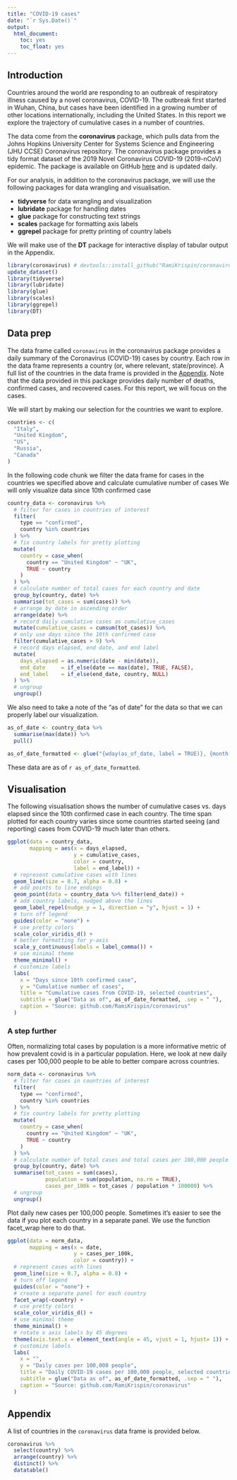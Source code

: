 ```yaml
---
title: "COVID-19 cases"
date: "`r Sys.Date()`"
output: 
  html_document: 
    toc: yes
    toc_float: yes
---
```


## Introduction

Countries around the world are responding to an outbreak of respiratory illness caused by a novel coronavirus, COVID-19. The outbreak first started in Wuhan, China, but cases have been identified in a growing number of other locations internationally, including the United States. In this report we explore the trajectory of cumulative cases in a number of countries.

The data come from the **coronavirus** package, which pulls data from the Johns Hopkins University Center for Systems Science and Engineering (JHU CCSE) Coronavirus repository. The coronavirus package provides a tidy format dataset of the 2019 Novel Coronavirus COVID-19 (2019-nCoV) epidemic. The package is available on GitHub [here](https://github.com/RamiKrispin/coronavirus) and is updated daily.

For our analysis, in addition to the coronavirus package, we will use the following packages for data wrangling and visualisation.

- **tidyverse** for data wrangling and visualization
- **lubridate** package for handling dates
- **glue** package for constructing text strings
- **scales** package for formatting axis labels
- **ggrepel** package for pretty printing of country labels

We will make use of the **DT** package for interactive display of tabular output in the Appendix.

```r
library(coronavirus) # devtools::install_github("RamiKrispin/coronavirus")
update_dataset()
library(tidyverse)
library(lubridate)
library(glue)
library(scales)
library(ggrepel)
library(DT)
```

## Data prep

The data frame called `coronavirus` in the coronavirus package provides a daily summary of the Coronavirus (COVID-19) cases by country. Each row in the data frame represents a country (or, where relevant, state/province). A full list of the countries in the data frame is provided in the [Appendix]. Note that the data provided in this package provides daily number of deaths, confirmed cases, and recovered cases. For this report, we will focus on the cases. 

We will start by making our selection for the countries we want to explore.

```r
countries <- c(
  "Italy",
  "United Kingdom",
  "US",
  "Russia",
  "Canada"
)
```

In the following code chunk we filter the data frame for cases in the countries we specified above and calculate cumulative number of cases We will only visualize data since 10th confirmed case 

```r
country_data <- coronavirus %>%
  # filter for cases in countries of interest
  filter(
    type == "confirmed",
    country %in% countries
  ) %>%
  # fix country labels for pretty plotting
  mutate(
    country = case_when(
      country == "United Kingdom" ~ "UK",
      TRUE ~ country
    )
  ) %>%
  # calculate number of total cases for each country and date
  group_by(country, date) %>%
  summarise(tot_cases = sum(cases)) %>%
  # arrange by date in ascending order
  arrange(date) %>%
  # record daily cumulative cases as cumulative_cases
  mutate(cumulative_cases = cumsum(tot_cases)) %>%
  # only use days since the 10th confirmed case
  filter(cumulative_cases > 9) %>%
  # record days elapsed, end date, and end label
  mutate(
    days_elapsed = as.numeric(date - min(date)),
    end_date     = if_else(date == max(date), TRUE, FALSE),
    end_label    = if_else(end_date, country, NULL)
  ) %>%
  # ungroup
  ungroup()
```

We also need to take a note of the "as of date" for the data so that we can properly label our visualization.

```r
as_of_date <- country_data %>% 
  summarise(max(date)) %>% 
  pull()

as_of_date_formatted <- glue("{wday(as_of_date, label = TRUE)}, {month(as_of_date, label = TRUE)} {day(as_of_date)}, {year(as_of_date)}")
```

These data are as of `r as_of_date_formatted`.

## Visualisation

The following visualisation shows the number of cumulative cases vs. days elapsed since the 10th confirmed case in each country. The time span plotted for each country varies since some countries started seeing (and reporting) cases from COVID-19 much later than others.

```r
ggplot(data = country_data,
       mapping = aes(x = days_elapsed, 
                     y = cumulative_cases, 
                     color = country, 
                     label = end_label)) +
  # represent cumulative cases with lines
  geom_line(size = 0.7, alpha = 0.8) +
  # add points to line endings
  geom_point(data = country_data %>% filter(end_date)) +
  # add country labels, nudged above the lines
  geom_label_repel(nudge_y = 1, direction = "y", hjust = 1) + 
  # turn off legend
  guides(color = "none") +
  # use pretty colors
  scale_color_viridis_d() +
  # better formatting for y-axis
  scale_y_continuous(labels = label_comma()) +
  # use minimal theme
  theme_minimal() +
  # customize labels
  labs(
    x = "Days since 10th confirmed case",
    y = "Cumulative number of cases",
    title = "Cumulative cases from COVID-19, selected countries",
    subtitle = glue("Data as of", as_of_date_formatted, .sep = " "),
    caption = "Source: github.com/RamiKrispin/coronavirus"
  )
```

### A step further

Often, normalizing total cases by population is a more informative metric of how prevalent covid is in a particular population. Here, we look at new daily cases per 100,000 people to be able to better compare across countries.
```r
norm_data <- coronavirus %>%
  # filter for cases in countries of interest
  filter(
    type == "confirmed",
    country %in% countries
  ) %>%
  # fix country labels for pretty plotting
  mutate(
    country = case_when(
      country == "United Kingdom" ~ "UK",
      TRUE ~ country
    )
  ) %>%
  # calculate number of total cases and total cases per 100,000 people for each country and date
  group_by(country, date) %>%
  summarise(tot_cases = sum(cases),
            population = sum(population, na.rm = TRUE),
            cases_per_100k = tot_cases / population * 100000) %>%
  # ungroup
  ungroup()
```

Plot daily new cases per 100,000 people. Sometimes it's easier to see the data if you plot each country in a separate panel. We use the function facet_wrap here to do that.
```r
ggplot(data = norm_data,
       mapping = aes(x = date, 
                     y = cases_per_100k, 
                     color = country)) +
  # represent cases with lines
  geom_line(size = 0.7, alpha = 0.8) +
  # turn off legend
  guides(color = "none") +
  # create a separate panel for each country
  facet_wrap(~country) +
  # use pretty colors
  scale_color_viridis_d() +
  # use minimal theme
  theme_minimal() +
  # rotate x axis labels by 45 degrees
  theme(axis.text.x = element_text(angle = 45, vjust = 1, hjust= 1)) +
  # customize labels
  labs(
    x = "",
    y = "Daily cases per 100,000 people",
    title = "Daily COVID-19 cases per 100,000 people, selected countries",
    subtitle = glue("Data as of", as_of_date_formatted, .sep = " "),
    caption = "Source: github.com/RamiKrispin/coronavirus"
  )
```

## Appendix

A list of countries in the `coronavirus` data frame is provided below.

```r
coronavirus %>%
  select(country) %>%
  arrange(country) %>%
  distinct() %>%
  datatable()
```
